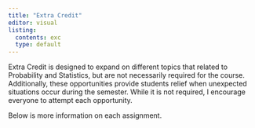 ```yaml
---
title: "Extra Credit"
editor: visual
listing:
  contents: exc
  type: default
---
```


Extra Credit is designed to expand on different topics that related to Probability and Statistics, but are not necessarily required for the course. Additionally, these opportunities provide students relief when unexpected situations occur during the semester. While it is not required, I encourage everyone to attempt each opportunity.

Below is more information on each assignment.
